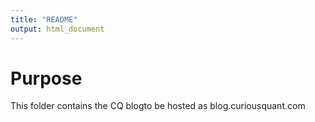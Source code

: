 ```yaml
---
title: "README"
output: html_document
---
```


# Purpose

This folder contains the CQ blogto be hosted as blog.curiousquant.com
